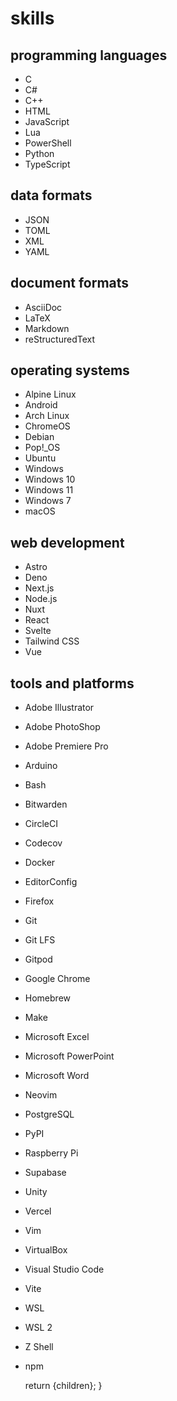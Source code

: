 
# skills

## programming languages

- C
- C#
- C++
- HTML
- JavaScript
- Lua
- PowerShell
- Python
- TypeScript

## data formats

- JSON
- TOML
- XML
- YAML

## document formats

- AsciiDoc
- LaTeX
- Markdown
- reStructuredText

## operating systems

- Alpine Linux
- Android
- Arch Linux
- ChromeOS
- Debian
- Pop!\_OS
- Ubuntu
- Windows
- Windows 10
- Windows 11
- Windows 7
- macOS

## web development

- Astro
- Deno
- Next.js
- Node.js
- Nuxt
- React
- Svelte
- Tailwind CSS
- Vue

## tools and platforms

- Adobe Illustrator
- Adobe PhotoShop
- Adobe Premiere Pro
- Arduino
- Bash
- Bitwarden
- CircleCI
- Codecov
- Docker
- EditorConfig
- Firefox
- Git
- Git LFS
- Gitpod
- Google Chrome
- Homebrew
- Make
- Microsoft Excel
- Microsoft PowerPoint
- Microsoft Word
- Neovim
- PostgreSQL
- PyPI
- Raspberry Pi
- Supabase
- Unity
- Vercel
- Vim
- VirtualBox
- Visual Studio Code
- Vite
- WSL
- WSL 2
- Z Shell
- npm

  return <MdxLayout>{children}</MdxLayout>;
}
